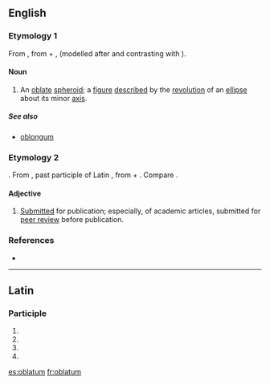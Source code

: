 ==English==

===Etymology 1===
From {{etyl|LL.|en}} {{m|la|oblātus|tr=oblatus}}, from {{etyl|la|en}} {{m|la|ob||in front of, before}} + {{m|la|lātus||broad, wide}}, (modelled after and contrasting with {{m|la|prolatus||extended, lengthened}}).

====Noun====
{{en-noun|oblata}}

# {{lb|en|geometry}} An [[oblate]] [[spheroid]]; a [[figure]] [[described]] by the [[revolution]] of an [[ellipse]] about its minor [[axis]].

=====See also=====
* [[oblongum]]

===Etymology 2===
{{etyl|NL.|en}}. From {{etyl|la|en}} {{m|la|oblātum||tr=oblatum}}, past participle of Latin {{m|la|offerre||bring to, [[offer]]}}, from {{m|la|ob||in front of}} + {{m|la|fero||bring}}. Compare {{m|en|oblate}}.

====Adjective====
{{en-adj|-}}

# [[submitted|Submitted]] for publication; especially, of academic articles, submitted for [[peer review]] before publication.

===References===
* {{R:Webster 1913}}

----

==Latin==

===Participle===
{{la-part-form|oblātum}}

# {{inflection of|oblātus||nom|n|s|lang=la}}
# {{inflection of|oblātus||acc|m|s|lang=la}}
# {{inflection of|oblātus||acc|n|s|lang=la}}
# {{inflection of|oblātus||voc|n|s|lang=la}}

[[es:oblatum]]
[[fr:oblatum]]